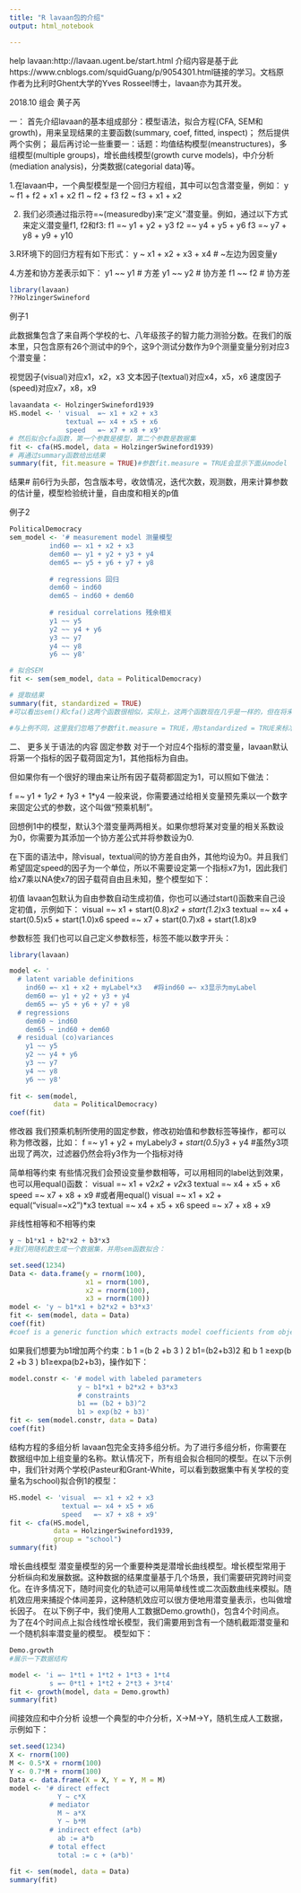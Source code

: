 ```yaml
---
title: "R lavaan包的介绍"
output: html_notebook

---
```

help lavaan:http://lavaan.ugent.be/start.html 
介绍内容是基于此https://www.cnblogs.com/squidGuang/p/9054301.html链接的学习。文档原作者为比利时Ghent大学的Yves Rosseel博士，lavaan亦为其开发。

2018.10 组会 黄子芮 

一：
首先介绍lavaan的基本组成部分：模型语法，拟合方程(CFA, SEM和growth)，用来呈现结果的主要函数(summary, coef, fitted, inspect)； 然后提供两个实例； 最后再讨论一些重要一：话题：均值结构模型(meanstructures)，多组模型(multiple groups)，增长曲线模型(growth curve models)，中介分析(mediation analysis)，分类数据(categorial data)等。

1.在lavaan中，一个典型模型是一个回归方程组，其中可以包含潜变量，例如：
y ~ f1 + f2 + x1 + x2
f1 ~ f2 + f3
f2 ~ f3 + x1 + x2

2. 我们必须通过指示符=~(measuredby)来“定义”潜变量。例如，通过以下方式来定义潜变量f1, f2和f3:
f1 =~ y1 + y2 + y3
f2 =~ y4 + y5 + y6
f3 =~ y7 + y8 + y9 + y10

3.R环境下的回归方程有如下形式：
y ~ x1 + x2 + x3 + x4  # ~左边为因变量y

4.方差和协方差表示如下：
y1 ~~ y1 # 方差
y1 ~~ y2 # 协方差
f1 ~~ f2 # 协方差
```r
library(lavaan)
??HolzingerSwineford
```
例子1

此数据集包含了来自两个学校的七、八年级孩子的智力能力测验分数。在我们的版本里，只包含原有26个测试中的9个，这9个测试分数作为9个测量变量分别对应3个潜变量：

视觉因子(visual)对应x1，x2，x3
文本因子(textual)对应x4，x5，x6
速度因子(speed)对应x7，x8，x9
```r
lavaandata <- HolzingerSwineford1939
HS.model <- ' visual  =~ x1 + x2 + x3
              textual =~ x4 + x5 + x6
              speed   =~ x7 + x8 + x9'
# 然后拟合cfa函数，第一个参数是模型，第二个参数是数据集
fit <- cfa(HS.model, data = HolzingerSwineford1939)
# 再通过summary函数给出结果
summary(fit, fit.measure = TRUE)#参数fit.measure = TRUE会显示下面从model test baseline model到SRMR的部分
```
结果# 前6行为头部，包含版本号，收敛情况，迭代次数，观测数，用来计算参数的估计量，模型检验统计量，自由度和相关的p值

例子2 

```r
PoliticalDemocracy
sem_model <- '# measurement model 测量模型
          ind60 =~ x1 + x2 + x3
          dem60 =~ y1 + y2 + y3 + y4
          dem65 =~ y5 + y6 + y7 + y8
          
          # regressions 回归
          dem60 ~ ind60
          dem65 ~ ind60 + dem60
          
          # residual correlations 残余相关
          y1 ~~ y5
          y2 ~~ y4 + y6
          y3 ~~ y7
          y4 ~~ y8
          y6 ~~ y8'

# 拟合SEM
fit <- sem(sem_model, data = PoliticalDemocracy)

# 提取结果
summary(fit, standardized = TRUE)  
#可以看出sem()和cfa()这两个函数很相似，实际上，这两个函数现在几乎是一样的，但在将来可能发生变化。在添加了standardized参数后，出现了Std.lv， Std.all两列，前者只有潜变量被标准化了，后者为所有变量都标准化了，也被称为“完全标准化解”。

#与上例不同，这里我们忽略了参数fit.measure = TRUE，用standardized = TRUE来标准化参数值）
```


二、 更多关于语法的内容
固定参数
对于一个对应4个指标的潜变量，lavaan默认将第一个指标的因子载荷固定为1，其他指标为自由。

但如果你有一个很好的理由来让所有因子载荷都固定为1，可以照如下做法：

f =~ y1 + 1*y2 + 1*y3 + 1*y4
一般来说，你需要通过给相关变量预先乘以一个数字来固定公式的参数，这个叫做“预乘机制”。

回想例1中的模型，默认3个潜变量两两相关。如果你想将某对变量的相关系数设为0，你需要为其添加一个协方差公式并将参数设为0.

在下面的语法中，除visual，textual间的协方差自由外，其他均设为0。并且我们希望固定speed的因子为一个单位，所以不需要设定第一个指标x7为1，因此我们给x7乘以NA使x7的因子载荷自由且未知，整个模型如下：

初值
lavaan包默认为自由参数自动生成初值，你也可以通过start()函数来自己设定初值，示例如下：
visual  =~ x1 + start(0.8)*x2 + start(1.2)*x3
textual =~ x4 + start(0.5)x5 + start(1.0)x6
speed   =~ x7 + start(0.7)x8 + start(1.8)x9


参数标签
我们也可以自己定义参数标签，标签不能以数字开头：
```r
library(lavaan)

model <- '
  # latent variable definitions
    ind60 =~ x1 + x2 + myLabel*x3   #将ind60 =~ x3显示为myLabel
    dem60 =~ y1 + y2 + y3 + y4
    dem65 =~ y5 + y6 + y7 + y8
  # regressions
    dem60 ~ ind60
    dem65 ~ ind60 + dem60
  # residual (co)variances
    y1 ~~ y5
    y2 ~~ y4 + y6
    y3 ~~ y7
    y4 ~~ y8
    y6 ~~ y8'
    
fit <- sem(model,
           data = PoliticalDemocracy)
coef(fit)
```



修改器
我们预乘机制所使用的固定参数，修改初始值和参数标签等操作，都可以称为修改器，比如：
f =~ y1 + y2 + myLabel*y3 + start(0.5)*y3 + y4
#虽然y3项出现了两次，过滤器仍然会将y3作为一个指标对待


简单相等约束
有些情况我们会预设变量参数相等，可以用相同的label达到效果，也可以用equal()函数：
visual  =~ x1 + v2*x2 + v2*x3 
textual =~ x4 + x5 + x6
speed   =~ x7 + x8 + x9
#或者用equal()
visual  =~ x1 + x2 + equal("visual=~x2")*x3
textual =~ x4 + x5 + x6
speed   =~ x7 + x8 + x9




非线性相等和不相等约束
```r
y ~ b1*x1 + b2*x2 + b3*x3
#我们用随机数生成一个数据集，并用sem函数拟合：

set.seed(1234)
Data <- data.frame(y = rnorm(100),
                   x1 = rnorm(100),
                   x2 = rnorm(100),
                   x3 = rnorm(100))
model <- 'y ~ b1*x1 + b2*x2 + b3*x3'
fit <- sem(model, data = Data)
coef(fit)
#coef is a generic function which extracts model coefficients from objects returned by modeling functions 提取模型系数
```
如果我们想要为b1增加两个约束：b 1 =(b 2 +b 3 ) 2  b1=(b2+b3)2 和 b 1 ≥exp(b 2 +b 3 ) b1≥expa(b2+b3)，操作如下：
```r
model.constr <- '# model with labeled parameters
                 y ~ b1*x1 + b2*x2 + b3*x3
                 # constraints
                 b1 == (b2 + b3)^2
                 b1 > exp(b2 + b3)'
fit <- sem(model.constr, data = Data)
coef(fit)
```





结构方程的多组分析
lavaan包完全支持多组分析。为了进行多组分析，你需要在数据组中加上组变量的名称。默认情况下，所有组会拟合相同的模型。在以下示例中，我们针对两个学校(Pasteur和Grant-White，可以看到数据集中有关学校的变量名为school)拟合例1的模型：
```r
HS.model <- 'visual  =~ x1 + x2 + x3
             textual =~ x4 + x5 + x6
             speed   =~ x7 + x8 + x9'
fit <- cfa(HS.model,
           data = HolzingerSwineford1939,
           group = "school")
summary(fit)
```





增长曲线模型
潜变量模型的另一个重要种类是潜增长曲线模型。增长模型常用于分析纵向和发展数据。这种数据的结果度量基于几个场景，我们需要研究跨时间变化。在许多情况下，随时间变化的轨迹可以用简单线性或二次函数曲线来模拟。随机效应用来捕捉个体间差异，这种随机效应可以很方便地用潜变量表示，也叫做增长因子。
在以下例子中，我们使用人工数据Demo.growth()，包含4个时间点。为了在4个时间点上拟合线性增长模型，我们需要用到含有一个随机截距潜变量和一个随机斜率潜变量的模型。
模型如下：
```r
Demo.growth
#展示一下数据结构
```
```r
model <- 'i =~ 1*t1 + 1*t2 + 1*t3 + 1*t4
          s =~ 0*t1 + 1*t2 + 2*t3 + 3*t4'
fit <- growth(model, data = Demo.growth)
summary(fit)
```





间接效应和中介分析
设想一个典型的中介分析，X->M->Y，随机生成人工数据，示例如下：

```r
set.seed(1234)
X <- rnorm(100)
M <- 0.5*X + rnorm(100)
Y <- 0.7*M + rnorm(100)
Data <- data.frame(X = X, Y = Y, M = M)
model <- '# direct effect
            Y ~ c*X
          # mediator
            M ~ a*X
            Y ~ b*M
          # indirect effect (a*b)
            ab := a*b
          # total effect
            total := c + (a*b)'
            
fit <- sem(model, data = Data)
summary(fit)
```


